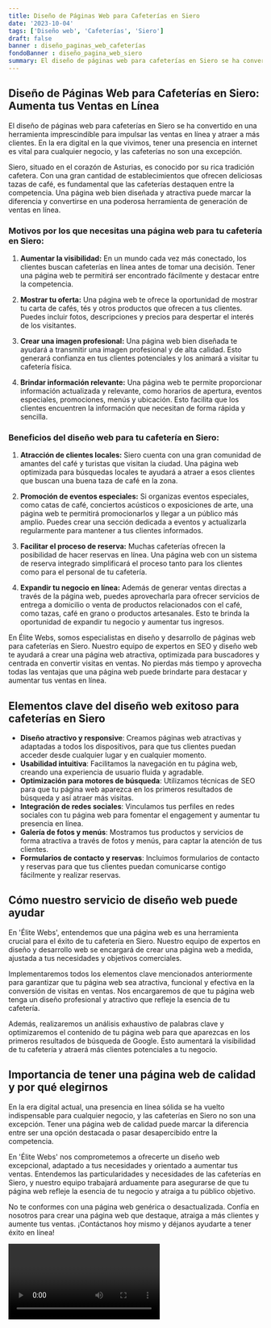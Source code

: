 ```yaml
---
title: Diseño de Páginas Web para Cafeterías en Siero
date: '2023-10-04'
tags: ['Diseño web', 'Cafeterías', 'Siero']
draft: false
banner : diseño_paginas_web_cafeterías
fondoBanner : diseño_pagina_web_siero
summary: El diseño de páginas web para cafeterías en Siero se ha convertido en una herramienta imprescindible para impulsar las ventas en línea y atraer a más clientes. En la era digital en la que vivimos, tener una presencia en internet es vital para cualquier negocio, y las cafeterías no son una excepción.
---
```


## Diseño de Páginas Web para Cafeterías en Siero: Aumenta tus Ventas en Línea

El diseño de páginas web para cafeterías en Siero se ha convertido en una herramienta imprescindible para impulsar las ventas en línea y atraer a más clientes. En la era digital en la que vivimos, tener una presencia en internet es vital para cualquier negocio, y las cafeterías no son una excepción.

Siero, situado en el corazón de Asturias, es conocido por su rica tradición cafetera. Con una gran cantidad de establecimientos que ofrecen deliciosas tazas de café, es fundamental que las cafeterías destaquen entre la competencia. Una página web bien diseñada y atractiva puede marcar la diferencia y convertirse en una poderosa herramienta de generación de ventas en línea.

### Motivos por los que necesitas una página web para tu cafetería en Siero:

1. **Aumentar la visibilidad:** En un mundo cada vez más conectado, los clientes buscan cafeterías en línea antes de tomar una decisión. Tener una página web te permitirá ser encontrado fácilmente y destacar entre la competencia.

2. **Mostrar tu oferta:** Una página web te ofrece la oportunidad de mostrar tu carta de cafés, tés y otros productos que ofrecen a tus clientes. Puedes incluir fotos, descripciones y precios para despertar el interés de los visitantes.

3. **Crear una imagen profesional:** Una página web bien diseñada te ayudará a transmitir una imagen profesional y de alta calidad. Esto generará confianza en tus clientes potenciales y los animará a visitar tu cafetería física.

4. **Brindar información relevante:** Una página web te permite proporcionar información actualizada y relevante, como horarios de apertura, eventos especiales, promociones, menús y ubicación. Esto facilita que los clientes encuentren la información que necesitan de forma rápida y sencilla.

### Beneficios del diseño web para tu cafetería en Siero:

1. **Atracción de clientes locales:** Siero cuenta con una gran comunidad de amantes del café y turistas que visitan la ciudad. Una página web optimizada para búsquedas locales te ayudará a atraer a esos clientes que buscan una buena taza de café en la zona.

2. **Promoción de eventos especiales:** Si organizas eventos especiales, como catas de café, conciertos acústicos o exposiciones de arte, una página web te permitirá promocionarlos y llegar a un público más amplio. Puedes crear una sección dedicada a eventos y actualizarla regularmente para mantener a tus clientes informados.

3. **Facilitar el proceso de reserva:** Muchas cafeterías ofrecen la posibilidad de hacer reservas en línea. Una página web con un sistema de reserva integrado simplificará el proceso tanto para los clientes como para el personal de tu cafetería.

4. **Expandir tu negocio en línea:** Además de generar ventas directas a través de la página web, puedes aprovecharla para ofrecer servicios de entrega a domicilio o venta de productos relacionados con el café, como tazas, café en grano o productos artesanales. Esto te brinda la oportunidad de expandir tu negocio y aumentar tus ingresos.

En Élite Webs, somos especialistas en diseño y desarrollo de páginas web para cafeterías en Siero. Nuestro equipo de expertos en SEO y diseño web te ayudará a crear una página web atractiva, optimizada para buscadores y centrada en convertir visitas en ventas. No pierdas más tiempo y aprovecha todas las ventajas que una página web puede brindarte para destacar y aumentar tus ventas en línea.

<GifSeo />

<Cta />

## Elementos clave del diseño web exitoso para cafeterías en Siero

- **Diseño atractivo y responsive**: Creamos páginas web atractivas y adaptadas a todos los dispositivos, para que tus clientes puedan acceder desde cualquier lugar y en cualquier momento.
- **Usabilidad intuitiva**: Facilitamos la navegación en tu página web, creando una experiencia de usuario fluida y agradable.
- **Optimización para motores de búsqueda**: Utilizamos técnicas de SEO para que tu página web aparezca en los primeros resultados de búsqueda y así atraer más visitas.
- **Integración de redes sociales**: Vinculamos tus perfiles en redes sociales con tu página web para fomentar el engagement y aumentar tu presencia en línea.
- **Galería de fotos y menús**: Mostramos tus productos y servicios de forma atractiva a través de fotos y menús, para captar la atención de tus clientes.
- **Formularios de contacto y reservas**: Incluimos formularios de contacto y reservas para que tus clientes puedan comunicarse contigo fácilmente y realizar reservas.

## Cómo nuestro servicio de diseño web puede ayudar

En 'Élite Webs', entendemos que una página web es una herramienta crucial para el éxito de tu cafetería en Siero. Nuestro equipo de expertos en diseño y desarrollo web se encargará de crear una página web a medida, ajustada a tus necesidades y objetivos comerciales.

Implementaremos todos los elementos clave mencionados anteriormente para garantizar que tu página web sea atractiva, funcional y efectiva en la conversión de visitas en ventas. Nos encargaremos de que tu página web tenga un diseño profesional y atractivo que refleje la esencia de tu cafetería.

Además, realizaremos un análisis exhaustivo de palabras clave y optimizaremos el contenido de tu página web para que aparezcas en los primeros resultados de búsqueda de Google. Esto aumentará la visibilidad de tu cafetería y atraerá más clientes potenciales a tu negocio.

## Importancia de tener una página web de calidad y por qué elegirnos

En la era digital actual, una presencia en línea sólida se ha vuelto indispensable para cualquier negocio, y las cafeterías en Siero no son una excepción. Tener una página web de calidad puede marcar la diferencia entre ser una opción destacada o pasar desapercibido entre la competencia.

En 'Élite Webs' nos comprometemos a ofrecerte un diseño web excepcional, adaptado a tus necesidades y orientado a aumentar tus ventas. Entendemos las particularidades y necesidades de las cafeterías en Siero, y nuestro equipo trabajará arduamente para asegurarse de que tu página web refleje la esencia de tu negocio y atraiga a tu público objetivo.

No te conformes con una página web genérica o desactualizada. Confía en nosotros para crear una página web que destaque, atraiga a más clientes y aumente tus ventas. ¡Contáctanos hoy mismo y déjanos ayudarte a tener éxito en línea!

<Video />

<CtaBot job='Cafeterías' city='Siero'/>

<Gmaps query='Siero+españa+maps' />